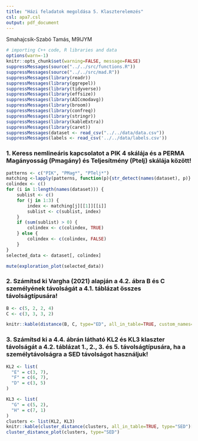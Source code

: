 ```yaml
---
title: "Házi feladatok megoldása 5. Klaszterelemzés"
csl: apa7.csl
output: pdf_document
---
```


Smahajcsik-Szabó Tamás, M9IJYM



```r
# importing C++ code, R libraries and data
options(warn=-1)
knitr::opts_chunk$set(warning=FALSE, message=FALSE)
suppressMessages(source("../../src/functions.R"))
suppressMessages(source("../../src/mad.R"))
suppressMessages(library(readr))
suppressMessages(library(ggrepel))
suppressMessages(library(tidyverse))
suppressMessages(library(effsize))
suppressMessages(library(AICcmodavg))
suppressMessages(library(broom))
suppressMessages(library(confreq))
suppressMessages(library(stringr))
suppressMessages(library(kableExtra))
suppressMessages(library(caret))
suppressMessages(dataset <- read_csv("../../data/data.csv"))
suppressMessages(labels <- read_csv('../../data/labels.csv'))
```


### 1. Keress nemlineáris kapcsolatot a PIK 4 skálája és a PERMA Magányosság (Pmagány) és Teljesítmény (Ptelj) skálája között!

```r
patterns <- c("PIK", "PMag*", "PTelj*")
matching <-lapply(patterns, function(p){str_detect(names(dataset), p)} )
colindex <- c()
for (i in 1:length(names(dataset))) {
    sublist <- c()
    for (j in 1:3) {
        index <- matching[j][[1]][[i]]
        sublist <- c(sublist, index)
    }
    if (sum(sublist) > 0) {
        colindex <- c(colindex, TRUE)
    } else {
        colindex <- c(colindex, FALSE)
    }
}
selected_data <- dataset[, colindex]

mute(exploration_plot(selected_data))
```


### 2. Számítsd ki Vargha (2021) alapján a 4.2. ábra B és C személyének távolságát a 4.1. táblázat összes távolságtípusára!

```r
B <- c(5, 2, 2, 4)
C <- c(3, 3, 3, 2)

knitr::kable(distance(B, C, type="ED", all_in_table=TRUE, custom_names= c("Távolság", "Típus", "Képlet")), "latex")

```

### 3. Számítsd ki a 4.4. ábrán látható KL2 és KL3 klaszter távolságát a 4.2. táblázat 1., 2., 3. és 5. távolságtípusára, ha a személytávolságra a SED távolságot használjuk!

```r
KL2 <- list(
  "E" = c(3, 7),
  "F" = c(6, 7),
  "D" = c(3, 5)
)

KL3 <- list(
  "G" = c(5, 2),
  "H" = c(7, 1)
)
clusters <- list(KL2, KL3)
knitr::kable(cluster_distance(clusters, all_in_table=TRUE, type="SED")[,c(1,2)])
cluster_distance_plot(clusters, type="SED")
```

